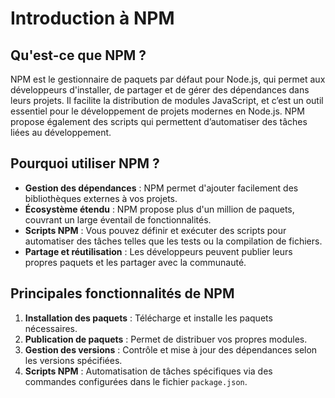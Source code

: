 # Introduction à NPM

## Qu'est-ce que NPM ?
NPM est le gestionnaire de paquets par défaut pour Node.js, qui permet aux développeurs d'installer, de partager et de gérer des dépendances dans leurs projets. Il facilite la distribution de modules JavaScript, et c’est un outil essentiel pour le développement de projets modernes en Node.js. NPM propose également des scripts qui permettent d’automatiser des tâches liées au développement.

## Pourquoi utiliser NPM ?
- **Gestion des dépendances** : NPM permet d'ajouter facilement des bibliothèques externes à vos projets.
- **Écosystème étendu** : NPM propose plus d'un million de paquets, couvrant un large éventail de fonctionnalités.
- **Scripts NPM** : Vous pouvez définir et exécuter des scripts pour automatiser des tâches telles que les tests ou la compilation de fichiers.
- **Partage et réutilisation** : Les développeurs peuvent publier leurs propres paquets et les partager avec la communauté.

## Principales fonctionnalités de NPM
1. **Installation des paquets** : Télécharge et installe les paquets nécessaires.
2. **Publication de paquets** : Permet de distribuer vos propres modules.
3. **Gestion des versions** : Contrôle et mise à jour des dépendances selon les versions spécifiées.
4. **Scripts NPM** : Automatisation de tâches spécifiques via des commandes configurées dans le fichier `package.json`.

